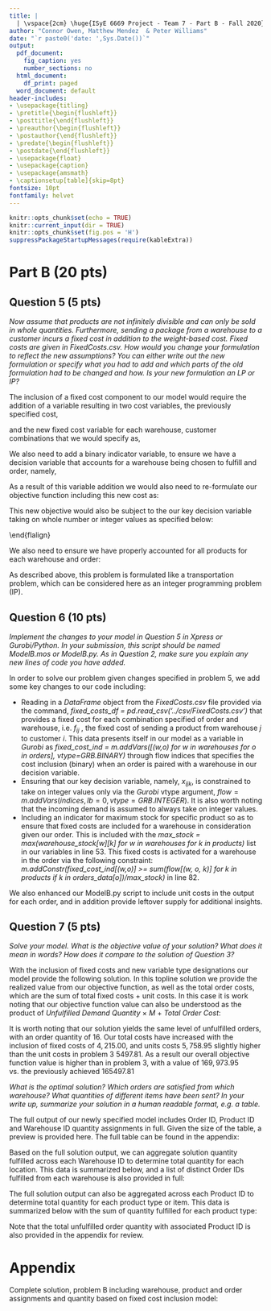 ```yaml
---
title: |
  | \vspace{2cm} \huge{ISyE 6669 Project - Team 7 - Part B - Fall 2020}
author: "Connor Owen, Matthew Mendez  & Peter Williams"
date: "`r paste0('date: ',Sys.Date())`"
output:
  pdf_document:
    fig_caption: yes
    number_sections: no
  html_document:
    df_print: paged
  word_document: default
header-includes:
- \usepackage{titling}
- \pretitle{\begin{flushleft}}
- \posttitle{\end{flushleft}}
- \preauthor{\begin{flushleft}}
- \postauthor{\end{flushleft}}
- \predate{\begin{flushleft}}
- \postdate{\end{flushleft}}
- \usepackage{float}
- \usepackage{caption}
- \usepackage{amsmath}
- \captionsetup[table]{skip=8pt}
fontsize: 10pt
fontfamily: helvet
---
```


```r
knitr::opts_chunk$set(echo = TRUE)
knitr::current_input(dir = TRUE)
knitr::opts_chunk$set(fig.pos = 'H')
suppressPackageStartupMessages(require(kableExtra))
```

# Part B (20 pts) 
   
## Question 5 (5 pts)  

*Now assume that products are not infinitely divisible and can only be sold in whole quantities. Furthermore, sending a package from a warehouse to a customer incurs a fixed cost in addition to the weight-based cost. Fixed costs are given in FixedCosts.csv. How would you change your formulation to reflect the new assumptions? You can either write out the new formulation or specify what you had to add and which parts of the old formulation had to be changed and how. Is your new formulation an LP or IP?*  

The inclusion of a fixed cost component to our model would require the addition of a variable resulting in two cost variables, the previously specified cost,  

\begin{flalign}
c_{ij} \text{ , cost of sending 1 lbs. of product from warehouse } j \text{ to customer } i,
\end{flalign}

and the new fixed cost variable for each warehouse, customer combinations that we would specify as,  

\begin{flalign}
f_{ij} \text{ , the fixed cost of sending a product from warehouse } j \text{ to customer } i.
\end{flalign}

We also need to add a binary indicator variable, to ensure we have a decision variable that accounts for a warehouse being chosen to fulfill and order, namely, 

\begin{flalign}
y_{ij}  =  1\text{ , if warehouse } j \text{ sends an order to to customer } i, y_{ij}  =  0 \text{ otherwise}.
\end{flalign}

As a result of this variable addition we would also need to re-formulate our objective function including this new cost as:    

\begin{align}
\min z =  \sum^{H}_{i=1} \sum^{N}_{j=1} \sum^{K}_{k=1} x_{ijk} c_{ij}w_k + \sum^{H}_{i=1} \sum^{N}_{j=1} f_{ij} y_{ij} + M \sum^{H}_{i=1} \sum^{K}_{k=1} \delta^{*}_{ik}.
\end{align}  

\newpage 

This new objective would also be subject to the our key decision variable taking on whole number or integer values as specified below:  

\begin{flalign}
x_{ijk} \in \mathbb{N}, \text{ number of units shipped of product } k \text{ from warehouse } j \text{ to customer } i.\
\end{flalign}  

We also need to ensure we have properly accounted for all products for each warehouse and order:  

\begin{flalign}
M y_{ij} \geq \sum_k x_{ijk} \forall j \in N, \forall i \in H. 
\end{flalign}  

As described above, this problem is formulated like a transportation problem, which can be considered here as an integer programming problem (IP).   
  
## Question 6 (10 pts)

*Implement the changes to your model in Question 5 in Xpress or Gurobi/Python. In your submission, this script should be named ModelB.mos or ModelB.py. As in Question 2, make sure you explain any new lines of code you have added.*   

In order to solve our problem given changes specified in problem 5, we add some key changes to our code including: 

+ Reading in a *DataFrame* object from the *FixedCosts.csv* file provided via the command, *fixed_costs_df = pd.read_csv('../csv/FixedCosts.csv')* that provides a fixed cost for each combination specified of order and warehouse, i.e. $f_{ij} \text{ , the fixed cost of sending a product from warehouse } j \text{ to customer } i.$ This data presents itself in our model as a variable in *Gurobi* as *fixed_cost_ind = m.addVars([(w,o) for w in warehouses for o in orders], vtype=GRB.BINARY)* through flow indices that specifies the cost inclusion (binary) when an order is paired with a warehouse in our decision variable.  
+ Ensuring that our key decision variable, namely, $x_{ijk}$, is constrained to take on integer values only via the *Gurobi* vtype argument, $flow = m.addVars(indices, lb=0, vtype=GRB.INTEGER)$. It is also worth noting that the incoming demand is assumed to always take on integer values.  
+ Including an indicator for maximum stock for specific product so as to ensure that fixed costs are included for a warehouse in consideration given our order. This is included with the *max_stock = max(warehouse_stock[w][k] for w in warehouses for k in products)* list in our variables in line 53. This fixed costs is activated for a warehouse in the order via the following constraint: *m.addConstr(fixed_cost_ind[(w,o)] >= sum(flow[(w, o, k)] for k in products if k in orders_data[o])/max_stock)* in line 82.  

We also enhanced our ModelB.py script to include unit costs in the output for each order, and in addition provide leftover supply for additional insights.  

\newpage  

## Question 7 (5 pts)  

*Solve your model. What is the objective value of your solution? What does it mean in words? How does it compare to the solution of Question 3?*  

With the inclusion of fixed costs and new variable type designations our model provide the following solution. In this topline solution we provide the realized value from our objective function, as well as the total order costs, which are the sum of total fixed costs + unit costs. In this case it is work noting that our objective function value can also be understood as the product of *Unfulfilled Demand Quantity* $\times$ $M$ +  *Total Order Cost*:      

\begin{table}[H]
\centering 
\caption{Model B: Topline Results (Rounded)}
\begin{tabular}{lc}  
\hline
Model Result & Value  \\   
\hline
Objective Function Value & 169,973.95  \\
Total Order Cost	& 9,973.95	\\
Total Fixed Cost	& 4,215.00	 \\
Total Unit Costs & 5,758.95 \\
Penalty & M = 10,000 \\
Unfulfilled Demand Quantity & 16 \\
\hline
\end{tabular} 
\end{table} 

It is worth noting that our solution yields the same level of unfulfilled orders, with an order quantity of 16. Our total costs have increased with the inclusion of fixed costs of $4,215.00$, and units costs $5,758.95$ slightly higher than the unit costs in problem 3 $5497.81$. As a result our overall objective function value is higher than in problem 3, with a value of $169,973.95$ vs. the previously achieved $165497.81$

*What is the optimal solution? Which orders are satisfied from which warehouse? What quantities of different items have been sent? In your write up, summarize your solution in a human readable format, e.g. a table.*  

The full output of our newly specified model includes Order ID, Product ID and Warehouse ID quantity assignments in full. Given the size of the table, a preview is provided here. The full table can be found in the appendix:  

\begin{table}[H]
\centering 
\caption{Preview Solution, Problem B: Minimizing Order Fulfillment Costs}
\begin{tabular}{cccc}  
\hline
Order ID & Warehouse ID & Product ID &  Quantity Fulfilled \\   
\hline
1	&	3	&	2	&	5	\\
2	&	4	&	3	&	4	\\
.. & .. & .. & .. \\
.. & .. & .. & .. \\
20	&	7	&	3	&	2	\\
.. & .. & .. & .. \\
.. & .. & .. & .. \\
\hline
\end{tabular} 
\end{table} 

\newpage  

Based on the full solution output, we can aggregate solution quantity fulfilled across each Warehouse ID to determine total quantity for each location. This data is summarized below, and a list of distinct Order IDs fulfilled from each warehouse is also provided in full:  

\begin{table}[H]
\centering 
\caption{Model B: Warehouse Fulfillment}
\begin{tabular}{llc}  
\hline
Warehouse ID & Orders IDs (Partially or Fully Fulfilled) & Total Quantity Fulfilled  \\   
\hline
1	& 5,9,31,33,39,44	& 30	\\
2	& 10,27,28,30,42,43	& 35	\\
3	& 1,3,4,17,18,35,37 & 33	\\
4	& 2,7,12,14,16,22,41	& 37	\\
5	&	13,17,24,32,36,38,44 & 39	\\
6	&	7,14,17,19,25,34,40,43 &  36	\\
7	&	8,11,15,20,24,26,41 & 34	\\
8	&	6,21,22,23,29,33,36,45 & 37	\\
\hline
& Total Quantity	&	281	\\
\hline
\end{tabular} 
\end{table} 

The full solution output can also be aggregated across each Product ID to determine total quantity for each product type or item. This data is summarized below with the sum of quantity fulfilled for each product type:    

\begin{table}[H]
\centering 
\caption{Model B: Product Fulfillment}
\begin{tabular}{lc}  
\hline
Product ID & Quantity Fulfilled  \\   
\hline
1	&	54	\\
2	&	57	\\
3	&	62	\\
4	&	48	\\
5	&	60	\\
\hline
Total Quantity	&	281	\\
\hline
\end{tabular} 
\end{table} 

Note that the total unfulfilled order quantity with associated Product ID is also provided in the appendix for review.  

\newpage 

# Appendix

Complete solution, problem B including warehouse, product and order assignments and quantity based on fixed cost inclusion model:    

\begin{table}[H]
\centering 
\caption{Full Solution Problem B: Minimizing Order Fulfillment Costs (1/3)}
\begin{tabular}{cccc}  
\hline
Order ID & Warehouse ID & Product ID &  Quantity Fulfilled \\   
\hline
1	&	3	&	2	&	5	\\
2	&	4	&	3	&	4	\\
2	&	4	&	4	&	1	\\
3	&	3	&	2	&	3	\\
3	&	3	&	3	&	2	\\
3	&	3	&	5	&	2	\\
4	&	3	&	1	&	2	\\
4	&	3	&	3	&	2	\\
5	&	1	&	3	&	1	\\
5	&	1	&	5	&	2	\\
6	&	8	&	5	&	3	\\
7	&	4	&	2	&	4	\\
7	&	6	&	2	&	1	\\
8	&	7	&	2	&	1	\\
8	&	7	&	5	&	1	\\
9	&	1	&	1	&	4	\\
9	&	1	&	3	&	1	\\
9	&	1	&	5	&	2	\\
10	&	2	&	2	&	1	\\
10	&	2	&	3	&	8	\\
10	&	2	&	4	&	1	\\
11	&	7	&	2	&	4	\\
12	&	4	&	1	&	3	\\
12	&	4	&	5	&	3	\\
13	&	5	&	5	&	4	\\
14	&	4	&	1	&	1	\\
14	&	4	&	4	&	4	\\
14	&	6	&	1	&	2	\\
15	&	7	&	3	&	1	\\
15	&	7	&	5	&	3	\\
16	&	4	&	2	&	1	\\
16	&	4	&	4	&	4	\\
17	&	3	&	1	&	1	\\
17	&	3	&	5	&	3	\\
17	&	5	&	5	&	3	\\
17	&	6	&	3	&	4	\\
17	&	6	&	4	&	3	\\
18	&	3	&	1	&	3	\\
18	&	3	&	5	&	1	\\
19	&	6	&	4	&	3	\\
20	&	7	&	1	&	3	\\
20	&	7	&	3	&	2	\\
\hline
\end{tabular} 
\end{table} 

\begin{table}[H]
\centering 
\caption{Full Solution Problem B: Minimizing Order Fulfillment Costs (2/3)}
\begin{tabular}{cccc}  
\hline
Order ID & Warehouse ID & Product ID &  Quantity Fulfilled \\   
\hline
21	&	8	&	1	&	2	\\
21	&	8	&	4	&	1	\\
22	&	4	&	3	&	3	\\
22	&	8	&	3	&	3	\\
23	&	8	&	1	&	4	\\
23	&	8	&	3	&	1	\\
23	&	8	&	5	&	4	\\
24	&	5	&	1	&	2	\\
24	&	5	&	2	&	2	\\
24	&	7	&	2	&	3	\\
25	&	6	&	2	&	2	\\
25	&	6	&	3	&	3	\\
25	&	6	&	5	&	1	\\
26	&	7	&	1	&	2	\\
26	&	7	&	4	&	5	\\
26	&	7	&	5	&	3	\\
27	&	2	&	1	&	3	\\
27	&	2	&	5	&	3	\\
28	&	2	&	3	&	2	\\
29	&	8	&	4	&	4	\\
29	&	8	&	5	&	1	\\
30	&	2	&	1	&	3	\\
30	&	2	&	2	&	4	\\
31	&	1	&	1	&	1	\\
31	&	1	&	3	&	2	\\
32	&	5	&	1	&	2	\\
32	&	5	&	3	&	3	\\
33	&	1	&	4	&	6	\\
33	&	8	&	3	&	3	\\
34	&	6	&	2	&	3	\\
34	&	6	&	3	&	1	\\
34	&	6	&	5	&	4	\\
35	&	3	&	1	&	3	\\
36	&	5	&	1	&	5	\\
36	&	5	&	2	&	2	\\
36	&	5	&	4	&	2	\\
36	&	8	&	2	&	2	\\
36	&	8	&	4	&	2	\\
37	&	3	&	3	&	2	\\
37	&	3	&	5	&	4	\\
38	&	5	&	2	&	4	\\
38	&	5	&	4	&	5	\\
39	&	1	&	2	&	3	\\
39	&	1	&	5	&	3	\\
\hline
\end{tabular} 
\end{table} 

\begin{table}[H]
\centering 
\caption{Full Solution Problem B: Minimizing Order Fulfillment Costs (2/3)}
\begin{tabular}{cccc}  
\hline
Order ID & Warehouse ID & Product ID &  Quantity Fulfilled \\   
\hline
40	&	6	&	1	&	3	\\
40	&	6	&	2	&	2	\\
41	&	4	&	1	&	4	\\
41	&	4	&	3	&	3	\\
41	&	4	&	5	&	2	\\
41	&	7	&	3	&	4	\\
41	&	7	&	5	&	2	\\
42	&	2	&	4	&	2	\\
43	&	2	&	4	&	4	\\
43	&	2	&	5	&	4	\\
43	&	6	&	2	&	2	\\
43	&	6	&	3	&	2	\\
44	&	1	&	2	&	2	\\
44	&	1	&	3	&	1	\\
44	&	1	&	5	&	2	\\
44	&	5	&	2	&	2	\\
44	&	5	&	3	&	3	\\
45	&	8	&	1	&	1	\\
45	&	8	&	2	&	4	\\
45	&	8	&	3	&	1	\\
45	&	8	&	4	&	1	\\
\hline
\end{tabular} 
\end{table} 

\begin{table}[H]
\centering 
\caption{Problem B: Unfulfilled Orders Results (1/1)}
\begin{tabular}{ccc}  
\hline
Order ID & Product ID &  Quantity Unfulfilled \\   
\hline
17	& 5	& 1.0 \\
20	& 1	& 1.0 \\
20	& 3	& 1.0 \\
25	& 5	& 1.0 \\
26	& 1	& 1.0 \\
27	& 1	& 1.0 \\
28	& 3	& 3.0 \\
31	& 1	& 2.0 \\
31	& 3	& 1.0 \\
31	& 5	& 3.0 \\
39	& 5	& 1.0 \\
\hline
\end{tabular} 
\end{table} 

